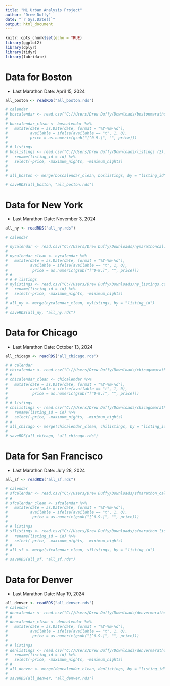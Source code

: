 ---
title: "ML Urban Analysis Project"
author: "Drew Duffy"
date: "`r Sys.Date()`"
output: html_document
---

```{r setup, include=FALSE}
knitr::opts_chunk$set(echo = TRUE)
library(ggplot2)
library(dplyr)
library(tidyr)
library(lubridate)
```

# Data for Boston
  - Last Marathon Date: April 15, 2024

```{r Boston}

all_boston <- readRDS("all_boston.rds")

# calendar 
# boscalendar <- read.csv("C://Users/Drew Duffy/Downloads/bostonmarathon_calendar.csv.gz")
# 
# boscalendar_clean <- boscalendar %>% 
#   mutate(date = as.Date(date, format = "%Y-%m-%d"), 
#          available = ifelse(available == "t", 1, 0), 
#          price = as.numeric(gsub("[^0-9.]", "", price))) 
# 
# # listings 
# boslistings <- read.csv("C://Users/Drew Duffy/Downloads/listings (2).csv.gz") %>% 
#   rename(listing_id = id) %>% 
#   select(-price, -maximum_nights, -minimum_nights)
# 
# 
# all_boston <- merge(boscalendar_clean, boslistings, by = "listing_id")

# saveRDS(all_boston, "all_boston.rds")

```

# Data for New York
 - Last Marathon Date: November 3, 2024

```{r New York}

all_ny <- readRDS("all_ny.rds")

# calendar 

# nycalendar <- read.csv("C://Users/Drew Duffy/Downloads/nymarathoncal.csv.gz")
# 
# nycalendar_clean <- nycalendar %>%
#   mutate(date = as.Date(date, format = "%Y-%m-%d"),
#          available = ifelse(available == "t", 1, 0),
#           price = as.numeric(gsub("[^0-9.]", "", price)))
# #
# # # listings
# nylistings <- read.csv("C://Users/Drew Duffy/Downloads/ny_listings.csv.gz") %>%
#   rename(listing_id = id) %>%
#   select(-price, -maximum_nights, -minimum_nights)
# 
# all_ny <- merge(nycalendar_clean, nylistings, by = "listing_id")
# 
# saveRDS(all_ny, "all_ny.rds")

```
# Data for Chicago
  - Last Marathon Date: October 13, 2024

```{r Chicago}

all_chicago <- readRDS("all_chicago.rds")

# # calendar 
# chicalendar <- read.csv("C://Users/Drew Duffy/Downloads/chicagomarathon_calendar.csv.gz")
# # 
# chicalendar_clean <- chicalendar %>% 
#   mutate(date = as.Date(date, format = "%Y-%m-%d"), 
#          available = ifelse(available == "t", 1, 0), 
#           price = as.numeric(gsub("[^0-9.]", "", price))) 
#  
# # listings 
# chilistings <- read.csv("C://Users/Drew Duffy/Downloads/chicagomarathon_listings.csv.gz") %>% 
#   rename(listing_id = id) %>% 
#   select(-price, -maximum_nights, -minimum_nights)
# # 
# all_chicago <- merge(chicalendar_clean, chilistings, by = "listing_id")
# 
# saveRDS(all_chicago, "all_chicago.rds")

```

# Data for San Francisco
  - Last Marathon Date: July 28, 2024

```{r San Fran}

all_sf <- readRDS("all_sf.rds")

# calendar 
# sfcalendar <- read.csv("C://Users/Drew Duffy/Downloads/sfmarathon_calendar.csv.gz")
# # 
# sfcalendar_clean <- sfcalendar %>% 
#   mutate(date = as.Date(date, format = "%Y-%m-%d"), 
#          available = ifelse(available == "t", 1, 0), 
#           price = as.numeric(gsub("[^0-9.]", "", price))) 
#  
# # listings 
# sflistings <- read.csv("C://Users/Drew Duffy/Downloads/sfmarathon_listings.csv.gz") %>% 
#   rename(listing_id = id) %>% 
#   select(-price, -maximum_nights, -minimum_nights)
# # 
# all_sf <- merge(sfcalendar_clean, sflistings, by = "listing_id")
# 
# saveRDS(all_sf, "all_sf.rds")

```


# Data for Denver
  - Last Marathon Date: May 19, 2024

```{r Denver}
all_denver <- readRDS("all_denver.rds")
# calendar 
# dencalendar <- read.csv("C://Users/Drew Duffy/Downloads/denvermarathon_calendar.csv.gz")
# # 
# dencalendar_clean <- dencalendar %>% 
#   mutate(date = as.Date(date, format = "%Y-%m-%d"), 
#          available = ifelse(available == "t", 1, 0), 
#           price = as.numeric(gsub("[^0-9.]", "", price))) 
#  
# # listings 
# denlistings <- read.csv("C://Users/Drew Duffy/Downloads/denvermarathon_listings.csv.gz") %>% 
#   rename(listing_id = id) %>% 
#   select(-price, -maximum_nights, -minimum_nights)
# # 
# all_denver <- merge(dencalendar_clean, denlistings, by = "listing_id")
# 
# saveRDS(all_denver, "all_denver.rds")

```